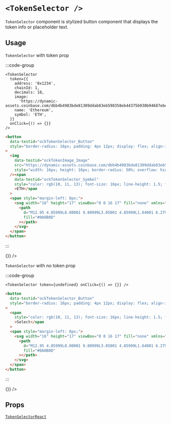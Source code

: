 
# `<TokenSelector />`

`TokenSelector` component is stylized button component that displays the token info or placeholder text.

## Usage

`TokenSelector` with token prop

:::code-group

```tsx [code]
<TokenSelector
  token={{
    address: '0x1234',
    chainId: 1,
    decimals: 18,
    image:
      'https://dynamic-assets.coinbase.com/dbb4b4983bde81309ddab83eb598358eb44375b930b94687ebe38bc22e52c3b2125258ffb8477a5ef22e33d6bd72e32a506c391caa13af64c00e46613c3e5806/asset_icons/4113b082d21cc5fab17fc8f2d19fb996165bcce635e6900f7fc2d57c4ef33ae9.png',
    name: 'Ethereum',
    symbol: 'ETH',
  }}
  onClick={() => {}}
/>
```

```html [return html]
<button
  data-testid="ockTokenSelector_Button"
  style="border-radius: 16px; padding: 4px 12px; display: flex; align-items: center; background: rgb(238, 240, 243); width: fit-content;"
>
  <img
    data-testid="ockTokenImage_Image"
    src="https://dynamic-assets.coinbase.com/dbb4b4983bde81309ddab83eb598358eb44375b930b94687ebe38bc22e52c3b2125258ffb8477a5ef22e33d6bd72e32a506c391caa13af64c00e46613c3e5806/asset_icons/4113b082d21cc5fab17fc8f2d19fb996165bcce635e6900f7fc2d57c4ef33ae9.png"
    style="width: 16px; height: 16px; border-radius: 50%; overflow: hidden; background: blue;"
  /><span
    data-testid="ockTokenSelector_Symbol"
    style="color: rgb(10, 11, 13); font-size: 16px; line-height: 1.5; font-weight: 500; margin-left: 4px;"
    >ETH</span
  >
  <span style="margin-left: 8px;">
    <svg width="16" height="17" viewBox="0 0 16 17" fill="none" xmlns="http://www.w3.org/2000/svg">
      <path
        d="M12.95 4.85999L8.00001 9.80999L3.05001 4.85999L1.64001 6.27999L8.00001 12.64L14.36 6.27999L12.95 4.85999Z"
        fill="#0A0B0D"
      ></path>
    </svg>
  </span>
</button>
```

:::

<App>
  <TokenSelector
    token={{
      address: '0x1234',
      chainId: 1,
      decimals: 18,
      image:
        'https://dynamic-assets.coinbase.com/dbb4b4983bde81309ddab83eb598358eb44375b930b94687ebe38bc22e52c3b2125258ffb8477a5ef22e33d6bd72e32a506c391caa13af64c00e46613c3e5806/asset_icons/4113b082d21cc5fab17fc8f2d19fb996165bcce635e6900f7fc2d57c4ef33ae9.png',
      name: 'Ethereum',
      symbol: 'ETH',
    }}
    onClick={() => {}}
  />
</App>

`TokenSelector` with no token prop

:::code-group

```tsx [code]
<TokenSelector token={undefined} onClick={() => {}} />
```

```html [return html]
<button
  data-testid="ockTokenSelector_Button"
  style="border-radius: 16px; padding: 4px 12px; display: flex; align-items: center; background: rgb(238, 240, 243); width: fit-content;"
>
  <span
    style="color: rgb(10, 11, 13); font-size: 16px; line-height: 1.5; font-weight: 500; margin-left: 4px;"
    >Select</span
  >
  <span style="margin-left: 8px;">
    <svg width="16" height="17" viewBox="0 0 16 17" fill="none" xmlns="http://www.w3.org/2000/svg">
      <path
        d="M12.95 4.85999L8.00001 9.80999L3.05001 4.85999L1.64001 6.27999L8.00001 12.64L14.36 6.27999L12.95 4.85999Z"
        fill="#0A0B0D"
      ></path>
    </svg>
  </span>
</button>
```

:::

<App>
  <TokenSelector token={undefined} onClick={() => {}} />
</App>

## Props

[`TokenSelectorReact`](/token/types#tokenselectorreact)
